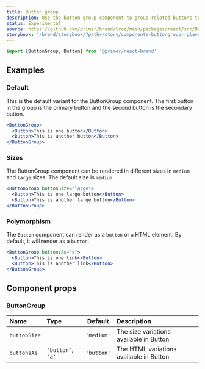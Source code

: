 ```yaml
---
title: Button group
description: Use the button group component to group related buttons together.
status: Experimental
source: https://github.com/primer/brand/tree/main/packages/react/src/ButtonGroup/ButtonGroup.tsx
storybook: '/brand/storybook/?path=/story/components-buttongroup--playground'
---
```




```js
import {ButtonGroup, Button} from '@primer/react-brand'
```

## Examples

### Default

This is the default variant for the ButtonGroup component. The first button in the group is the primary button and the second button is the secondary button.

```jsx live
<ButtonGroup>
  <Button>This is one button</Button>
  <Button>This is another button</Button>
</ButtonGroup>
```

### Sizes

The ButtonGroup component can be rendered in different sizes in `medium` and `large` sizes. The default size is `medium`.

```jsx live
<ButtonGroup buttonSize="large">
  <Button>This is one large button</Button>
  <Button>This is another large button</Button>
</ButtonGroup>
```

### Polymorphism

The `Button` component can render as a `button` or `a` HTML element. By default, it will render as a `button`.

```jsx live
<ButtonGroup buttonsAs="a">
  <Button>This is one link</Button>
  <Button>This is another link</Button>
</ButtonGroup>
```

## Component props

### ButtonGroup

| Name         | Type                                                   |  Default   | Description                             |
| :----------- | :----------------------------------------------------- | :--------: | :-------------------------------------- |
| `buttonSize` | <PropTableValues values={ButtonSizes} addLineBreaks /> | `'medium'` | The size variations available in Button |
| `buttonsAs`  | `'button'`, `'a'`                                      | `'button'` | The HTML variations available in Button |
